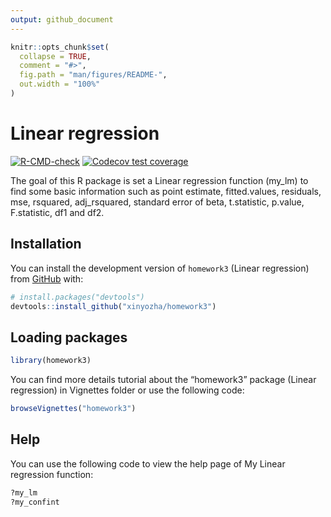 ```yaml
---
output: github_document
---
```


<!-- README.md is generated from README.Rmd. Please edit that file -->

```r
knitr::opts_chunk$set(
  collapse = TRUE,
  comment = "#>",
  fig.path = "man/figures/README-",
  out.width = "100%"
)
```

# Linear regression

<!-- badges: start -->
[![R-CMD-check](https://github.com/xinyozha/homework3/actions/workflows/R-CMD-check.yaml/badge.svg)](https://github.com/xinyozha/homework3/actions/workflows/R-CMD-check.yaml)
[![Codecov test coverage](https://codecov.io/gh/xinyozha/homework3/branch/main/graph/badge.svg)](https://app.codecov.io/gh/xinyozha/homework3?branch=main)
<!-- badges: end -->

The goal of this R package is set a Linear regression function (my_lm) to find some basic information such as point estimate, fitted.values, residuals, mse, rsquared, adj_rsquared, standard error of beta, t.statistic, p.value, F.statistic, df1 and df2. 

## Installation

You can install the development version of  `homework3` (Linear regression) from [GitHub](https://github.com/) with:

``` r
# install.packages("devtools")
devtools::install_github("xinyozha/homework3")
```

## Loading packages

```r
library(homework3)
```

You can find more details tutorial about the "homework3" package (Linear regression) in Vignettes folder or use the following code:

```r
browseVignettes("homework3")
```

## Help
You can use the following code to view the help page of My Linear regression function:
```r
?my_lm
?my_confint
```



